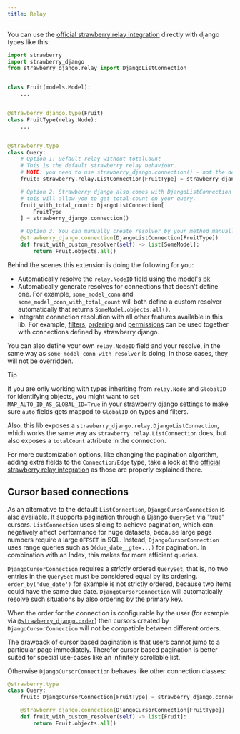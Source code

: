```yaml
---
title: Relay
---
```

You can use the [official strawberry relay integration](https://strawberry.rocks/docs/guides/relay)
directly with django types like this:

```python title="types.py"
import strawberry
import strawberry_django
from strawberry_django.relay import DjangoListConnection


class Fruit(models.Model):
    ...


@strawberry_django.type(Fruit)
class FruitType(relay.Node):
    ...


@strawberry.type
class Query:
    # Option 1: Default relay without totalCount
    # This is the default strawberry relay behaviour.
    # NOTE: you need to use strawberry_django.connection() - not the default strawberry.relay.connection()
    fruit: strawberry.relay.ListConnection[FruitType] = strawberry_django.connection()

    # Option 2: Strawberry django also comes with DjangoListConnection
    # this will allow you to get total-count on your query.
    fruit_with_total_count: DjangoListConnection[
        FruitType
    ] = strawberry_django.connection()

    # Option 3: You can manually create resolver by your method manually.
    @strawberry_django.connection(DjangoListConnection[FruitType])
    def fruit_with_custom_resolver(self) -> list[SomeModel]:
        return Fruit.objects.all()
```

Behind the scenes this extension is doing the following for you:

- Automatically resolve the `relay.NodeID` field using the [model's pk](https://docs.djangoproject.com/en/4.2/ref/models/fields/#django.db.models.Field.primary_key)
- Automatically generate resolves for connections that doesn't define one. For example,
  `some_model_conn` and `some_model_conn_with_total_count` will both define a custom resolver
  automatically that returns `SomeModel.objects.all()`.
- Integrate connection resolution with all other features available in this lib. For example,
  [filters](filters), [ordering](ordering) and
  [permissions](permissions) can be used together with connections defined
  by strawberry django.

You can also define your own `relay.NodeID` field and your resolve, in the same way as
`some_model_conn_with_resolver` is doing. In those cases, they will not be overridden.

> [!TIP]
> If you are only working with types inheriting from `relay.Node` and `GlobalID`
> for identifying objects, you might want to set `MAP_AUTO_ID_AS_GLOBAL_ID=True`
> in your [strawberry django settings](./settings) to make sure `auto` fields gets
> mapped to `GlobalID` on types and filters.

Also, this lib exposes a `strawberry_django.relay.DjangoListConnection`, which works
the same way as `strawberry.relay.ListConnection` does, but also exposes a
`totalCount` attribute in the connection.

For more customization options, like changing the pagination algorithm, adding extra fields
to the `Connection`/`Edge` type, take a look at the
[official strawberry relay integration](https://strawberry.rocks/docs/guides/relay)
as those are properly explained there.

## Cursor based connections

As an alternative to the default `ListConnection`, `DjangoCursorConnection` is also available.
It supports pagination through a Django `QuerySet` via "true" cursors.
`ListConnection` uses slicing to achieve pagination, which can negatively affect performance for huge datasets,
because large page numbers require a large `OFFSET` in SQL.
Instead, `DjangoCursorConnection` uses range queries such as `Q(due_date__gte=...)` for pagination. In combination
with an Index, this makes for more efficient queries.

`DjangoCursorConnection` requires a _strictly_ ordered `QuerySet`, that is, no two entries in the `QuerySet`
must be considered equal by its ordering. `order_by('due_date')` for example is not strictly ordered, because two
items could have the same due date. `DjangoCursorConnection` will automatically resolve such situations by
also ordering by the primary key.

When the order for the connection is configurable by the user (for example via
[`@strawberry_django.order`](./ordering)) then cursors created by `DjangoCursorConnection` will not be compatible
between different orders.

The drawback of cursor based pagination is that users cannot jump to a particular page immediately. Therefor
cursor based pagination is better suited for special use-cases like an infinitely scrollable list.

Otherwise `DjangoCursorConnection` behaves like other connection classes:

```python
@strawberry.type
class Query:
    fruit: DjangoCursorConnection[FruitType] = strawberry_django.connection()

    @strawberry_django.connection(DjangoCursorConnection[FruitType])
    def fruit_with_custom_resolver(self) -> list[Fruit]:
        return Fruit.objects.all()
```
